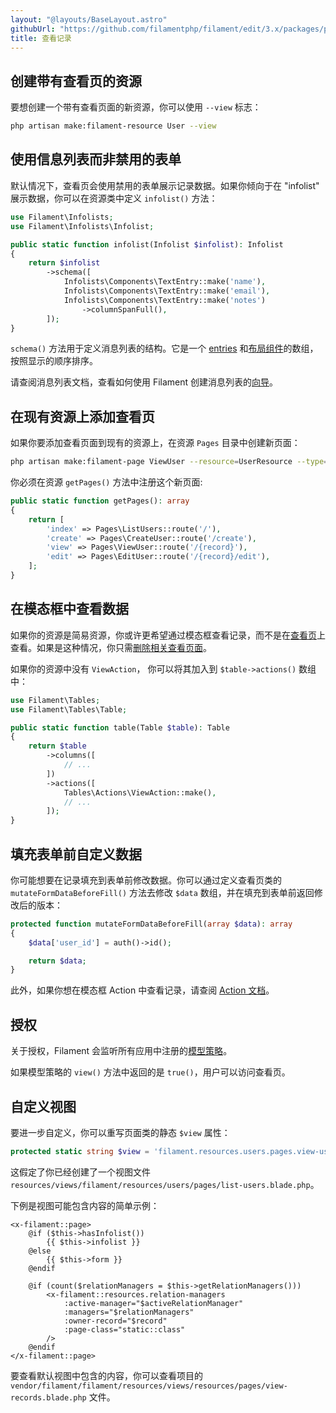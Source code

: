 ```yaml
---
layout: "@layouts/BaseLayout.astro"
githubUrl: "https://github.com/filamentphp/filament/edit/3.x/packages/panels/docs/03-resources/05-viewing-records.md"
title: 查看记录
---
```


## 创建带有查看页的资源

要想创建一个带有查看页面的新资源，你可以使用 `--view` 标志：

```bash
php artisan make:filament-resource User --view
```

## 使用信息列表而非禁用的表单

默认情况下，查看页会使用禁用的表单展示记录数据。如果你倾向于在 "infolist" 展示数据，你可以在资源类中定义 `infolist()` 方法：

```php
use Filament\Infolists;
use Filament\Infolists\Infolist;

public static function infolist(Infolist $infolist): Infolist
{
    return $infolist
        ->schema([
            Infolists\Components\TextEntry::make('name'),
            Infolists\Components\TextEntry::make('email'),
            Infolists\Components\TextEntry::make('notes')
                ->columnSpanFull(),
        ]);
}
```

`schema()` 方法用于定义消息列表的结构。它是一个 [entries](../../infolists/entries/getting-started#available-entries) 和[布局组件](../../infolists/layout/getting-started#available-layout-components)的数组，按照显示的顺序排序。

请查阅消息列表文档，查看如何使用 Filament 创建消息列表的[向导](../../infolists/getting-started)。

## 在现有资源上添加查看页

如果你要添加查看页面到现有的资源上，在资源 `Pages` 目录中创建新页面：

```bash
php artisan make:filament-page ViewUser --resource=UserResource --type=ViewRecord
```

你必须在资源 `getPages()` 方法中注册这个新页面:

```php
public static function getPages(): array
{
    return [
        'index' => Pages\ListUsers::route('/'),
        'create' => Pages\CreateUser::route('/create'),
        'view' => Pages\ViewUser::route('/{record}'),
        'edit' => Pages\EditUser::route('/{record}/edit'),
    ];
}
```

## 在模态框中查看数据

如果你的资源是简易资源，你或许更希望通过模态框查看记录，而不是在[查看页](viewing-records)上查看。如果是这种情况，你只需[删除相关查看页面](getting-started#删除资源页)。

如果你的资源中没有 `ViewAction`， 你可以将其加入到 `$table->actions()` 数组中：

```php
use Filament\Tables;
use Filament\Tables\Table;

public static function table(Table $table): Table
{
    return $table
        ->columns([
            // ...
        ])
        ->actions([
            Tables\Actions\ViewAction::make(),
            // ...
        ]);
}
```

## 填充表单前自定义数据

你可能想要在记录填充到表单前修改数据。你可以通过定义查看页类的 `mutateFormDataBeforeFill()` 方法去修改 `$data` 数组，并在填充到表单前返回修改后的版本：

```php
protected function mutateFormDataBeforeFill(array $data): array
{
    $data['user_id'] = auth()->id();

    return $data;
}
```

此外，如果你想在模态框 Action 中查看记录，请查阅 [Action 文档](../../actions/prebuilt-actions/view#填充表单前自定义数据)。

## 授权

关于授权，Filament 会监听所有应用中注册的[模型策略](https://laravel.com/docs/authorization#creating-policies)。

如果模型策略的 `view()` 方法中返回的是 `true()`，用户可以访问查看页。

## 自定义视图

要进一步自定义，你可以重写页面类的静态 `$view` 属性：

```php
protected static string $view = 'filament.resources.users.pages.view-user';
```

这假定了你已经创建了一个视图文件 `resources/views/filament/resources/users/pages/list-users.blade.php`。

下例是视图可能包含内容的简单示例：

```blade
<x-filament::page>
    @if ($this->hasInfolist())
        {{ $this->infolist }}
    @else
        {{ $this->form }}
    @endif

    @if (count($relationManagers = $this->getRelationManagers()))
        <x-filament::resources.relation-managers
            :active-manager="$activeRelationManager"
            :managers="$relationManagers"
            :owner-record="$record"
            :page-class="static::class"
        />
    @endif
</x-filament::page>
```

要查看默认视图中包含的内容，你可以查看项目的 `vendor/filament/filament/resources/views/resources/pages/view-records.blade.php` 文件。
